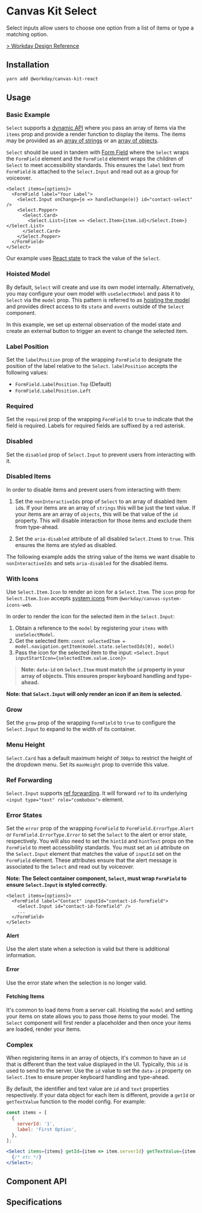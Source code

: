 


<Meta title="Components/Inputs/Select" component={Select} />

# Canvas Kit Select

Select inputs allow users to choose one option from a list of items or type a matching option.

[> Workday Design Reference](https://design.workday.com/components/inputs/select)

## Installation

```sh
yarn add @workday/canvas-kit-react
```

## Usage

### Basic Example

`Select` supports a
[dynamic API](/getting-started/for-developers/resources/collection-api/#dynamic-items) where you
pass an array of items via the `items` prop and provide a render function to display the items. The
items may be provided as an
[array of strings](/getting-started/for-developers/resources/collection-api/#array-of-strings) or an
[array of objects](/getting-started/for-developers/resources/collection-api/#array-of-objects).

`Select` should be used in tandem with [Form Field](/components/inputs/form-field/) where the
`Select` wraps the `FormField` element and the `FormField` element wraps the children of `Select` to
meet accessibility standards. This ensures the `label` text from `FormField` is attached to the
`Select.Input` and read out as a group for voiceover.

```tsx
<Select items={options}>
  <FormField label="Your Label">
    <Select.Input onChange={e => handleChange(e)} id="contact-select" />
    <Select.Popper>
      <Select.Card>
        <Select.List>{item => <Select.Item>{item.id}</Select.Item>}</Select.List>
      </Select.Card>
    </Select.Popper>
  </FormField>
</Select>
```

<ExampleCodeBlock code={Basic} />

Our example uses [React state](<(https://react.dev/learn/state-a-components-memory)>) to track the
value of the `Select`.

### Hoisted Model

By default, `Select` will create and use its own model internally. Alternatively, you may configure
your own model with `useSelectModel` and pass it to `Select` via the `model` prop. This pattern is
referred to as
[hoisting the model](/getting-started/for-developers/resources/compound-components/#configuring-a-model)
and provides direct access to its `state` and `events` outside of the `Select` component.

In this example, we set up external observation of the model state and create an external button to
trigger an event to change the selected item.

<ExampleCodeBlock code={HoistedModel} />

### Label Position

Set the `labelPosition` prop of the wrapping `FormField` to designate the position of the label
relative to the `Select`. `labelPosition` accepts the following values:

- `FormField.LabelPosition.Top` (Default)
- `FormField.LabelPosition.Left`

<ExampleCodeBlock code={LabelPosition} />

### Required

Set the `required` prop of the wrapping `FormField` to `true` to indicate that the field is
required. Labels for required fields are suffixed by a red asterisk.

<ExampleCodeBlock code={Required} />

### Disabled

Set the `disabled` prop of `Select.Input` to prevent users from interacting with it.

<ExampleCodeBlock code={Disabled} />

### Disabled Items

In order to disable items and prevent users from interacting with them:

1. Set the `nonInteractiveIds` prop of `Select` to an array of disabled item `id`s. If your items
   are an array of `strings` this will be just the text value. If your items are an array of
   `objects`, this will be that value of the `id` property. This will disable interaction for those
   items and exclude them from type-ahead.

2. Set the `aria-disabled` attribute of all disabled `Select.Item`s to `true`. This ensures the
   items are styled as disabled.

The following example adds the string value of the items we want disable to `nonInteractiveIds` and
sets `aria-disabled` for the disabled items.

<ExampleCodeBlock code={DisabledOptions} />

### With Icons

Use `Select.Item.Icon` to render an icon for a `Select.Item`. The `icon` prop for `Select.Item.Icon`
accepts [system icons](/assets/system-icons/) from `@workday/canvas-system-icons-web`.

In order to render the icon for the selected item in the `Select.Input`:

1. Obtain a reference to the `model` by registering your `items` with `useSelectModel`.
2. Get the selected item:
   `const selectedItem = model.navigation.getItem(model.state.selectedIds[0], model)`
3. Pass the icon for the selected item to the input:
   `<Select.Input inputStartIcon={selectedItem.value.icon}>`

> **Note: `data-id` on `Select.Item` must match the `id` property in your array of objects. This
> ensures proper keyboard handling and type-ahead.**

<ExampleCodeBlock code={WithIcons} />

**Note: that `Select.Input` will only render an icon if an item is selected.**

### Grow

Set the `grow` prop of the wrapping `FormField` to `true` to configure the `Select.Input` to expand
to the width of its container.

<ExampleCodeBlock code={Grow} />

### Menu Height

`Select.Card` has a default maximum height of `300px` to restrict the height of the dropdown menu.
Set its `maxHeight` prop to override this value.

<ExampleCodeBlock code={MenuHeight} />

### Ref Forwarding

`Select.Input` supports [ref forwarding](https://reactjs.org/docs/forwarding-refs.html). It will
forward `ref` to its underlying `<input type="text" role="combobox">` element.

<ExampleCodeBlock code={RefForwarding} />

### Error States

Set the `error` prop of the wrapping `FormField` to `FormField.ErrorType.Alert` or
`FormField.ErrorType.Error` to set the `Select` to the alert or error state, respectively. You will
also need to set the `hintId` and `hintText` props on the `FormField` to meet accessibility
standards. You must set an `id` attribute on the `Select.Input` element that matches the value of
`inputId` set on the `FormField` element. These attributes ensure that the alert message is
associated to the `Select` and read out by voiceover.

**Note: The Select container component, `Select`, must wrap `FormField` to ensure `Select.Input` is
styled correctly.**

```tsx
<Select items={options}>
  <FormField label="Contact" inputId="contact-id-formfield">
    <Select.Input id="contact-id-formfield" />
    ...
  </FormField>
</Select>
```

#### Alert

Use the alert state when a selection is valid but there is additional information.

<ExampleCodeBlock code={Alert} />

#### Error

Use the error state when the selection is no longer valid.

<ExampleCodeBlock code={Error} />

#### Fetching Items

It's common to load items from a server call. Hoisting the `model` and setting your items on state
allows you to pass those items to your model. The `Select` component will first render a placeholder
and then once your items are loaded, render your items.

<ExampleCodeBlock code={FetchingItems} />

### Complex

When registering items in an array of objects, it's common to have an `id` that is different than
the text value displayed in the UI. Typically, this `id` is used to send to the server. Use the `id`
value to set the `data-id` property on `Select.Item` to ensure proper keyboard handling and
type-ahead.

<ExampleCodeBlock code={Complex} />

By default, the identifier and text value are `id` and `text` properties respectively. If your data
object for each item is different, provide a `getId` or `getTextValue` function to the model config.
For example:

```jsx
const items = [
  {
    serverId: '1',
    label: 'First Option',
  },
];

<Select items={items} getId={item => item.serverId} getTextValue={item => item.label}>
  {/* etc */}
</Select>;
```

## Component API

<SymbolDoc name="Select" fileName="/react/" />

## Specifications

<Specifications file="Select.spec.ts" name="Select" />
